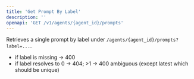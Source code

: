 ```yaml
---
title: 'Get Prompt By Label'
description: ''
openapi: 'GET /v1/agents/{agent_id}/prompts'
---
```


Retrieves a single prompt by label under `/agents/{agent_id}/prompts?label=...`.

- if label is missing -> 400
- if label resolves to 0 -> 404; >1 -> 400 ambiguous (except latest which should be unique)
